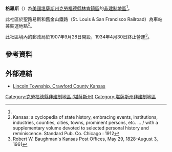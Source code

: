 {{noteTA
|1=zh-hans:县;zh-hk:縣;zh-tw:郡;
}}
{{Infobox settlement
|official_name = 格羅斯
|native_name = Gross
|settlement_type = [[非建制地區|非建制地區]] 
|nickname = 
|motto =
|pushpin_map=USA Kansas
|coordinates_region = US-KS
|subdivision_type = [[世界政區索引|國家]]
|subdivision_name = [[美国|美国]]
|subdivision_type1 = [[美國行政區劃|州]]
|subdivision_name1 = [[堪薩斯州|堪薩斯州]]
|subdivision_type2 = [[堪薩斯州行政區劃|縣]]
|subdivision_name2 = [[克勞福德縣_(堪薩斯州)|克勞福德縣]]
|unit_pref  =  
|area_footnotes = 
|area_magnitude = 
|area_total_km2 = 
|population_as_of = 
|population_footnotes = 
|population_total = 
|population_density_km2 = 
|timezone = [[北美中部时区|CST]]
|utc_offset = -6
|timezone_DST = CDT
|utc_offset_DST = -5
|elevation_footnotes = 
|elevation_m = 269
|elevation_ft = 883
|latd = 37|latm = 36 |lats = 03|latNS = N
|longd = 94|longm = 43|longs = 58|longEW = W
|coordinates_display=%
|area_code =
|blank_name = [[地名信息系统|GNIS]] ID
|blank_info = 475156<ref name=gnis>{{GNIS|484720|name=Gross, Kansas}}</ref>
|website = 
}}

'''格羅斯'''（{{lang-en|'''Gross'''}}）為[[美國|美國]][[堪薩斯州|堪薩斯州]][[克勞福德縣_(堪薩斯州)|克勞福德縣]][[林肯鎮區_(堪薩斯州克勞福德縣)|林肯鎮區]]的[[非建制地區|非建制地區]]<ref name=gnis/>。

此社區於聖路易斯和舊金山鐵路（St. Louis & San Francisco Railroad）為車站兼裝運地點<ref>Kansas: a cyclopedia of state history, embracing events, institutions, industries, counties, cities, towns, prominent persons, etc. ... / with a supplementary volume devoted to selected personal history and reminiscence. Standard Pub. Co. Chicago : 1912</ref>。

此社區境內的郵政局於1907年9月28日開設，1934年4月30日終止營運<ref>Robert W. Baughman's Kansas Post Offices, May 29, 1828-August 3, 1961</ref>。

==參考資料==
{{Reflist}}

==外部連結==
* [https://web.archive.org/web/20080324161759/http://lincolntownshipcrawfordcountyks.com/default.aspx Lincoln Township, Crawford County Kansas]

{{克勞福德縣 (堪薩斯州)}}

{{DEFAULTSORT:Gross}}
[[Category:克勞福德縣非建制地區_(堪薩斯州)|Category:克勞福德縣非建制地區 (堪薩斯州)]]
[[Category:堪薩斯州非建制地區|Category:堪薩斯州非建制地區]]

{{CrawfordCountyKS-geo-stub}}
